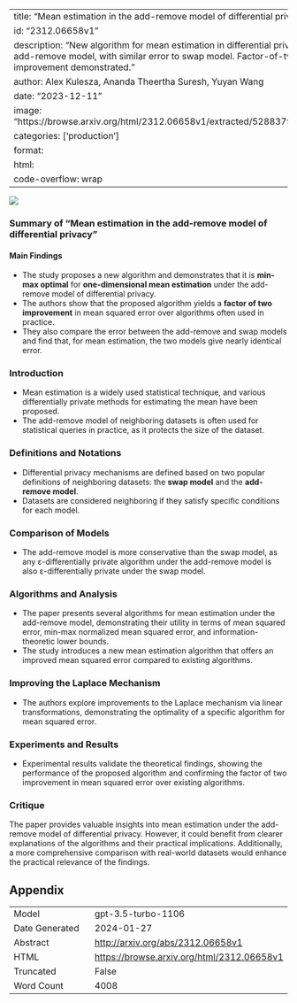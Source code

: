 
---
title: "Mean estimation in the add-remove model of differential privacy"
id: "2312.06658v1"
description: "New algorithm for mean estimation in differential privacy under add-remove model, with similar error to swap model. Factor-of-two improvement demonstrated."
author: Alex Kulesza, Ananda Theertha Suresh, Yuyan Wang
date: "2023-12-11"
image: "https://browse.arxiv.org/html/2312.06658v1/extracted/5288379/all_algos.png"
categories: ['production']
format:
  html:
    code-overflow: wrap
---

![](https://browse.arxiv.org/html/2312.06658v1/extracted/5288379/all_algos.png)

### Summary of "Mean estimation in the add-remove model of differential privacy"

#### Main Findings
- The study proposes a new algorithm and demonstrates that it is **min-max optimal** for **one-dimensional mean estimation** under the add-remove model of differential privacy.
- The authors show that the proposed algorithm yields a **factor of two improvement** in mean squared error over algorithms often used in practice.
- They also compare the error between the add-remove and swap models and find that, for mean estimation, the two models give nearly identical error.

### Introduction
- Mean estimation is a widely used statistical technique, and various differentially private methods for estimating the mean have been proposed.
- The add-remove model of neighboring datasets is often used for statistical queries in practice, as it protects the size of the dataset.

### Definitions and Notations
- Differential privacy mechanisms are defined based on two popular definitions of neighboring datasets: the **swap model** and the **add-remove model**.
- Datasets are considered neighboring if they satisfy specific conditions for each model.

### Comparison of Models
- The add-remove model is more conservative than the swap model, as any ε-differentially private algorithm under the add-remove model is also ε-differentially private under the swap model.

### Algorithms and Analysis
- The paper presents several algorithms for mean estimation under the add-remove model, demonstrating their utility in terms of mean squared error, min-max normalized mean squared error, and information-theoretic lower bounds.
- The study introduces a new mean estimation algorithm that offers an improved mean squared error compared to existing algorithms.

### Improving the Laplace Mechanism
- The authors explore improvements to the Laplace mechanism via linear transformations, demonstrating the optimality of a specific algorithm for mean squared error.

### Experiments and Results
- Experimental results validate the theoretical findings, showing the performance of the proposed algorithm and confirming the factor of two improvement in mean squared error over existing algorithms.

### Critique
The paper provides valuable insights into mean estimation under the add-remove model of differential privacy. However, it could benefit from clearer explanations of the algorithms and their practical implications. Additionally, a more comprehensive comparison with real-world datasets would enhance the practical relevance of the findings.

## Appendix

|          |          |
|----------|----------|
| Model     | gpt-3.5-turbo-1106       |
| Date Generated     | 2024-01-27       |
| Abstract | [http://arxiv.org/abs/2312.06658v1](http://arxiv.org/abs/2312.06658v1)        |
| HTML     | [https://browse.arxiv.org/html/2312.06658v1](https://browse.arxiv.org/html/2312.06658v1)       |
| Truncated       | False       |
| Word Count       | 4008       |